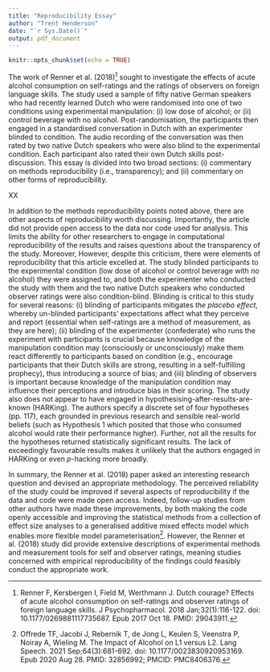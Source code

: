 ```yaml
---
title: "Reproducibility Essay"
author: "Trent Henderson"
date: "`r Sys.Date()`"
output: pdf_document
---
```


```r
knitr::opts_chunk$set(echo = TRUE)
```

The work of Renner et al. (2018)^[Renner F, Kersbergen I, Field M, Werthmann J. Dutch courage? Effects of acute alcohol consumption on self-ratings and observer ratings of foreign language skills. J Psychopharmacol. 2018 Jan;32(1):116-122. doi: 10.1177/0269881117735687. Epub 2017 Oct 18. PMID: 29043911.] sought to investigate the effects of acute alcohol consumption on self-ratings and the ratings of observers on foreign language skills. The study used a sample of fifty native German speakers who had recently learned Dutch who were randomised into one of two conditions using experimental manipulation: (i) low dose of alcohol; or (ii) control beverage with no alcohol. Post-randomisation, the participants then engaged in a standardised conversation in Dutch with an experimenter blinded to condition. The audio recording of the conversation was then rated by two native Dutch speakers who were also blind to the experimental condition. Each participant also rated their own Dutch skills post-discussion. This essay is divided into two broad sections: (i) commentary on methods reproducibility (i.e., transparency); and (ii) commentary on other forms of reproducibility.

XX

In addition to the methods reproducibility points noted above, there are other aspects of reproducibility worth discussing. Importantly, the article did not provide open access to the data nor code used for analysis. This limits the ability for other researchers to engage in computational reproducibility of the results and raises questions about the transparency of the study. Moreover, However, despite this criticism, there were elements of reproducibility that this article excelled at. The study blinded participants to the experimental condition (low dose of alcohol or control beverage with no alcohol) they were assigned to, and both the experimenter who conducted the study with them and the two native Dutch speakers who conducted observer ratings were also condition-blind. Blinding is critical to this study for several reasons: (i) blinding of participants mitigates *the placebo effect*, whereby un-blinded participants' expectations affect what they perceive and report (essential when self-ratings are a method of measurement, as they are here); (ii) blinding of the experimenter (confederate) who runs the experiment with participants is crucial because knowledge of the manipulation condition may (consciously or unconsciously) make them react differently to participants based on condition (e.g., encourage participants that their Dutch skills are strong, resulting in a self-fulfilling prophecy), thus introducing a source of bias; and (iii) blinding of observers is important because knowledge of the manipulation condition may influence their perceptions and introduce bias in their scoring. The study also does not appear to have engaged in hypothesising-after-results-are-known (HARKing). The authors specify a discrete set of four hypotheses (pp. 117), each grounded in previous research and sensible real-world beliefs (such as Hypothesis 1 which posited that those who consumed alcohol would rate their performance higher). Further, not all the results for the hypotheses returned statistically significant results. The lack of exceedingly favourable results makes it unlikely that the authors engaged in HARKing or even *p*-hacking more broadly.

In summary, the Renner et al. (2018) paper asked an interesting research question and devised an appropriate methodology. The perceived reliability of the study could be improved if several aspects of reproducibility if the data and code were made open access. Indeed, follow-up studies from other authors have made these improvements, by both making the code openly accessible and improving the statistical methods from a collection of effect size analyses to a generalised additive mixed effects model which enables more flexible model parameterisation^[Offrede TF, Jacobi J, Rebernik T, de Jong L, Keulen S, Veenstra P, Noiray A, Wieling M. The Impact of Alcohol on L1 versus L2. Lang Speech. 2021 Sep;64(3):681-692. doi: 10.1177/0023830920953169. Epub 2020 Aug 28. PMID: 32856992; PMCID: PMC8406376.]. However, the Renner et al. (2018) study did provide extensive descriptions of experimental methods and measurement tools for self and observer ratings, meaning studies concerned with empirical reproducibility of the findings could feasibly conduct the appropriate work.
